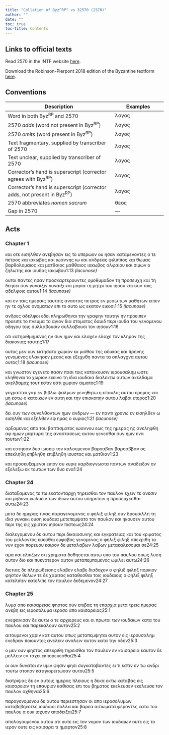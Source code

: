 ```yaml
---
title: "Collation of Byz^RP^ vs 32570 (2570)"
author: ""
date: ""
toc: true
toc-title: Contents
---
```


::: {.callout-note appearance="minimal" icon="false" collapse="true"}
# Links to official texts

Read 2570 in the INTF website [here](https://ntvmr.uni-muenster.de/manuscript-workspace?docID=32570).

Download the Robinson-Pierpont 2018 edition of the Byzantine textform [here](https://web.archive.org/web/20210413060536/https://byzantinetext.com/wp-content/uploads/2021/03/robinson-pierpont-2018-gnt-edition.pdf).


:::


::: {.callout-note appearance="minimal" icon="false" collapse="true"}
# Conventions

| Description                                                              	| Examples                           	|
|--------------------------------------------------------------------------	|------------------------------------	|
| Word in both Byz^RP^ and 2570                                   	| λογος                              	|
| 2570 *adds* (word not present in Byz^RP^)                       	| [λογος]{.greek-added}            	|
| 2570 *omits* (word present in Byz^RP^)                          	| [λογος]{.greek-omitted}          	|
| Text fragmentary, supplied by transcriber of 2570               	| [λογος]{.greek-supplied}         	|
| Text unclear, supplied by transcriber of 2570                   	| [λογος]{.unclear}                	|
| Corrector's hand is superscript (corrector agrees with Byz^RP^)          	| [λογος]{.corr}                   	|
| Corrector's hand is superscript (corrector adds, not present in Byz^RP^) 	| [[λογος]{.corr}]{.greek-added} 	|
| 2570 abbreviates *nomen sacrum*                                 	| [θεος]{.greek-abbr}            	|
| Gap in 2570                                                     	| [―]{.gap}                        	|
:::

## Acts

### Chapter 1

[και]{.greek-omitted} [οτε]{.greek-omitted} [εισηλθον]{.greek-omitted} [ανεβησαν]{.greek-omitted} [εις]{.greek-omitted} [το]{.greek-omitted} [υ]{.greek-supplied}[πε]{.unclear}ρωον ου ησ[αν]{.unclear} [κ]{.greek-supplied}αταμενοντες [ο]{.greek-supplied} τε πετρος και [ια]{.greek-supplied}κωβος και [ιωαννης]{.greek-omitted} [[ιω]{.greek-abbr}]{.greek-added} [κ]{.greek-supplied}αι ανδρεας [φ]{.greek-supplied}ιλιππος και [θ]{.greek-supplied}ωμας βαρθο[λ]{.greek-supplied}ομαιος και [ματθαιος]{.greek-omitted} [μα[θ]{.greek-supplied}θαιος]{.greek-added} ιακωβος [α]{.greek-supplied}λφαιου και σι[μ]{.greek-supplied}ων ο ζηλωτης [κ]{.greek-supplied}αι ιουδας ιακω[β]{.greek-supplied}ου[[1:13 *(lacunose)*]{.lacunose}]{.aside}

ουτοι παν[τ]{.greek-supplied}ες ησαν προσ[κ]{.greek-supplied}αρτερουντες [ο]{.greek-supplied}μοθυμαδον τη προσευχη και [τ]{.greek-supplied}η δεησει συν [γυναιξιν]{.greek-omitted} [γυ[ν]{.greek-supplied}αιξι]{.greek-added} και μαρια [τ]{.greek-supplied}η [μητρι]{.greek-abbr} του [ιησου]{.greek-abbr} και [σ]{.greek-supplied}υν τοις αδελφοις [αυτου]{.greek-omitted}[[1:14 *(lacunose)*]{.lacunose}]{.aside}

[και]{.greek-omitted} [εν]{.greek-omitted} [ταις]{.greek-omitted} [ημεραις]{.greek-omitted} [ταυταις]{.greek-omitted} [αναστας]{.greek-omitted} [πετρος]{.greek-omitted} [εν]{.greek-omitted} [μεσω]{.greek-omitted} [των]{.greek-omitted} μαθητων ειπεν ην τε οχλος ονοματων επι το αυτο ως εκατον εικοσι[[1:15 *(lacunose)*]{.lacunose}]{.aside}

ανδρες αδελφοι εδει πληρωθηναι την γραφην ταυτην ην [προειπεν]{.greek-omitted} [προειπε]{.greek-added} το [πνευμα]{.greek-abbr} το αγιον δια στοματος [δαυιδ]{.greek-abbr} περι ιουδα του γενομενου οδηγου τοις [συλλαβουσιν]{.greek-omitted} [συλλαβουσι]{.greek-added} τον [ιησουν]{.greek-abbr}[1:16]{.aside}

οτι κατηριθμημενος ην συν ημιν και [ελαχεν]{.greek-omitted} [ελαχε]{.greek-added} τον κληρον της διακονιας ταυτης[1:17]{.aside}

[ουτος]{.greek-omitted} [μεν]{.greek-omitted} [ουν]{.greek-omitted} [εκτησατο]{.greek-omitted} [χωριον]{.greek-omitted} [εκ]{.greek-omitted} [μισθου]{.greek-omitted} [της]{.greek-omitted} [αδικιας]{.greek-omitted} [και]{.greek-omitted} [πρηνης]{.greek-omitted} [γενο]{.greek-supplied}μενος ελακησε[ν]{.unclear} μεσος και εξεχυθη παντα τα σπλαγχνα αυτου [ουτος]{.greek-added}[[1:18 *(lacunose)*]{.lacunose}]{.aside}

και γνωστον εγενετο [πασιν]{.greek-omitted} [πασι]{.greek-added} τοις κατοικουσιν [ιερουσαλημ]{.greek-abbr} ωστε κληθηναι το χωριον εκεινο τη [ιδια]{.greek-omitted} [ιουδαια]{.greek-added} διαλεκτω αυτων [ακελδαμα]{.greek-omitted} [ακελδαμα[χ]{.unclear}]{.greek-added} τουτ [εστιν]{.greek-omitted} [εστι]{.greek-added} χωριον αιματος[1:19]{.aside}

γεγραπται γαρ εν βιβλω ψαλμων γενηθητω η επαυλις αυτου ερημος και μη εστω ο κατοικων εν αυτη και την επισκο[πην]{.greek-supplied} [αυτου]{.greek-omitted} [λαβοι]{.greek-omitted} [ετερος]{.greek-omitted}[[1:20 *(lacunose)*]{.lacunose}]{.aside}

[δει]{.greek-omitted} [ουν]{.greek-omitted} [των]{.greek-omitted} [συνελθοντων]{.greek-omitted} [ημιν]{.greek-omitted} [ανδρων]{.greek-omitted} [―]{.gap} εν παντι χρο[νω]{.greek-supplied} εν [εισηλθεν]{.greek-omitted} [ω]{.greek-added} εισηλθε κ[αι]{.greek-supplied} εξηλθεν εφ ημ[ας]{.greek-supplied} ο [κυριος]{.greek-abbr}[[1:21 *(lacunose)*]{.lacunose}]{.aside}

αρξαμ[ε]{.greek-supplied}νος απο του β[α]{.greek-supplied}πτισματος ιω[αν]{.greek-supplied}νου εως της [η]{.greek-supplied}μερας ης αν[ε]{.greek-supplied}ληφθη αφ ημ[ων]{.greek-supplied} μαρτυρα της αναστασεως α[υ]{.greek-supplied}του γ[ε]{.unclear}[ν]{.greek-supplied}εσθαι σ[υν]{.greek-supplied} ημιν ενα τουτ[ων]{.greek-supplied}[1:22]{.aside}

και εστησαν δυ[ο]{.greek-supplied} ιωσηφ τον καλουμενον [βαρσαβαν]{.greek-omitted} [βαρσαββαν]{.greek-added} ος [επεκληθη]{.greek-omitted} [επβληθη]{.greek-added} [[επιβληθη]{.corr}]{.greek-added} ιουστο[ς]{.greek-supplied} και ματθιαν[1:23]{.aside}

[και]{.greek-supplied} προσευξαμ[ε]{.greek-supplied}νοι ειπον συ [κυριε]{.greek-abbr} [καρδιογνωστα]{.greek-omitted} [παντων]{.greek-omitted} [αναδειξον]{.greek-omitted} [ον]{.greek-omitted} [εξελεξω]{.greek-omitted} [εκ]{.greek-omitted} [τουτων]{.greek-omitted} [των]{.greek-omitted} [δυο]{.greek-omitted} [ενα]{.greek-omitted}[1:24]{.aside}

### Chapter 24

[διαταξαμενος]{.greek-omitted} [τε]{.greek-omitted} [τω]{.greek-omitted} [εκατονταρχη]{.greek-omitted} [τηρεισθαι]{.greek-omitted} [τον]{.greek-omitted} [παυλον]{.greek-omitted} [εχειν]{.greek-omitted} [τε]{.greek-omitted} [ανεσιν]{.greek-omitted} [και]{.greek-omitted} [μηδενα]{.greek-omitted} [κ]{.unclear}ωλυειν των [ιδ]{.greek-supplied}ιων αυτου υπη[ρετ]{.greek-supplied}ειν η προσερ[χ]{.greek-supplied}εσθαι αυτω[24:23]{.aside}

με[τ]{.greek-supplied}α δε ημερας [τι]{.greek-supplied}νας παραγε[νο]{.greek-supplied}μενος ο [φηλιξ]{.greek-omitted} [φιληξ]{.greek-added} [συ]{.greek-supplied}ν δρουσιλλη [τη]{.greek-supplied} [ιδια]{.greek-added} γυναι[κι]{.greek-supplied} ουση ιουδαια [μετ]{.greek-supplied}επεμψατο [το]{.greek-supplied}ν παυλον και [ηκ]{.greek-supplied}ουσεν αυτου [π]{.greek-supplied}ερι της εις [χριστον]{.greek-abbr} [[ιησουν]{.greek-abbr}]{.greek-added} πιστεως[24:24]{.aside}

δια[λε]{.greek-supplied}[γ]{.unclear}ομενου δε [αυ]{.greek-supplied}του περι δι[κα]{.greek-supplied}ιοσυνης και [εγκ]{.greek-supplied}ρατειας και [το]{.greek-supplied}υ κριματος [το]{.greek-supplied}υ μελλοντος [εσ]{.greek-supplied}εσθαι εμφοβος [γε]{.greek-supplied}νομενος ο [φηλιξ]{.greek-omitted} [φι[λη]{.greek-supplied}ξ]{.greek-added} απεκριθη [το]{.greek-supplied} νυν εχον πορευου καιρον δε [μεταλαβων]{.greek-omitted} [λαβων]{.greek-added} μετακαλεσομαι σε[24:25]{.aside}

αμα και ελπιζων οτι χρηματα δοθησεται αυτω υπο του παυλου οπως λυση αυτον διο και πυκνοτερον αυτον μεταπεμπομενος ωμιλει αυτω[24:26]{.aside}

διετιας δε πληρωθεισης [ελαβεν]{.greek-omitted} [ελαβε]{.greek-added} διαδοχον ο [φηλιξ]{.greek-omitted} [φιληξ]{.greek-added} πορκιον φηστον θελων [τε]{.greek-omitted} [δε]{.greek-added} χαριτας καταθεσθαι τοις ιουδαιοις ο [φηλιξ]{.greek-omitted} [φιληξ]{.greek-added} [κατελιπεν]{.greek-omitted} [κατελιπε]{.greek-added} τον παυλον δεδεμενον[24:27]{.aside}

### Chapter 25

[λυμα]{.greek-added} [απο]{.greek-added} [καισαρειας]{.greek-added} φηστος ουν επιβας τη επαρχια μετα τρεις ημερας ανεβη εις [ιεροσολυμα]{.greek-omitted} [ιεροσο]{.greek-added} [απο]{.greek-omitted} [καισαρειας]{.greek-omitted}[25:1]{.aside}

ενεφανισαν δε αυτω ο [τε]{.greek-added} αρχιερευς και οι πρωτοι των ιουδαιων κατα του παυλου και παρεκαλουν αυτον[25:2]{.aside}

αιτουμενοι χαριν κατ αυτου οπως μεταπεμψηται αυτον εις [ιερουσαλημ]{.greek-abbr} ενεδραν ποιουντες [ανελειν]{.greek-omitted} [αναλειν]{.greek-added} αυτον κατα την οδον[25:3]{.aside}

ο μεν ουν φηστος απεκριθη τηρεισθαι τον παυλον εν καισαρεια εαυτον δε μελλειν εν ταχει εκπορευεσθαι[25:4]{.aside}

οι ουν δυνατοι εν υμιν [φησιν]{.greek-omitted} [φησι]{.greek-added} συγκαταβαντες ει τι ε[σ]{.unclear}[τιν]{.greek-supplied} εν τω ανδρι τ[ουτω]{.greek-supplied} [ατοπον]{.greek-added} κατ[ηγο]{.greek-supplied}ρειτωσαν αυτ[ου]{.greek-supplied}[25:5]{.aside}

διατριψας [δ]{.unclear}[ε]{.greek-supplied} εν αυτοις ημε[ρας]{.greek-supplied} πλειους η [δεκα]{.greek-omitted} [οκ[τω]{.greek-supplied}]{.greek-added} καταβας εις [και]{.greek-supplied}σαρειαν τη ε[π]{.unclear}[αυ]{.greek-supplied}ριον καθισα[ς]{.unclear} [επι]{.greek-supplied} του βηματος [εκελευσεν]{.greek-omitted} [[ε]{.greek-supplied}κελευσε]{.greek-added} τον [παυ]{.greek-supplied}λον [α]{.unclear}χθηνα[ι]{.greek-supplied}[25:6]{.aside}

[πα]{.greek-supplied}ραγενομεν[ου]{.greek-supplied} [δε]{.greek-supplied} αυτου περι[ε]{.unclear}[στη]{.greek-supplied}σαν οι απο ιε[ρο]{.greek-supplied}σολυμων κα[τα]{.greek-supplied}βεβηκοτες [ιου]{.greek-supplied}δαιοι πολλα [και]{.greek-supplied} βαρεα αιτιω[μα]{.greek-supplied}τα φεροντες [κα]{.greek-supplied}τα του παυλο[υ]{.greek-supplied} [α]{.greek-supplied} ουκ ισχυον α[πο]{.greek-supplied}δειξαι[25:7]{.aside}

απολ[ο]{.unclear}[γου]{.greek-supplied}μενου αυτου [οτι]{.greek-supplied} [ουτε]{.greek-omitted} [εις]{.greek-omitted} [τον]{.greek-omitted} [νομον]{.greek-omitted} [των]{.greek-omitted} [ιουδαιων]{.greek-omitted} [ουτε]{.greek-omitted} [εις]{.greek-omitted} [το]{.greek-omitted} [ιερον]{.greek-omitted} [ουτε]{.greek-omitted} [εις]{.greek-omitted} [καισαρα]{.greek-omitted} [τι]{.greek-omitted} [ημαρτον]{.greek-omitted}[25:8]{.aside}

